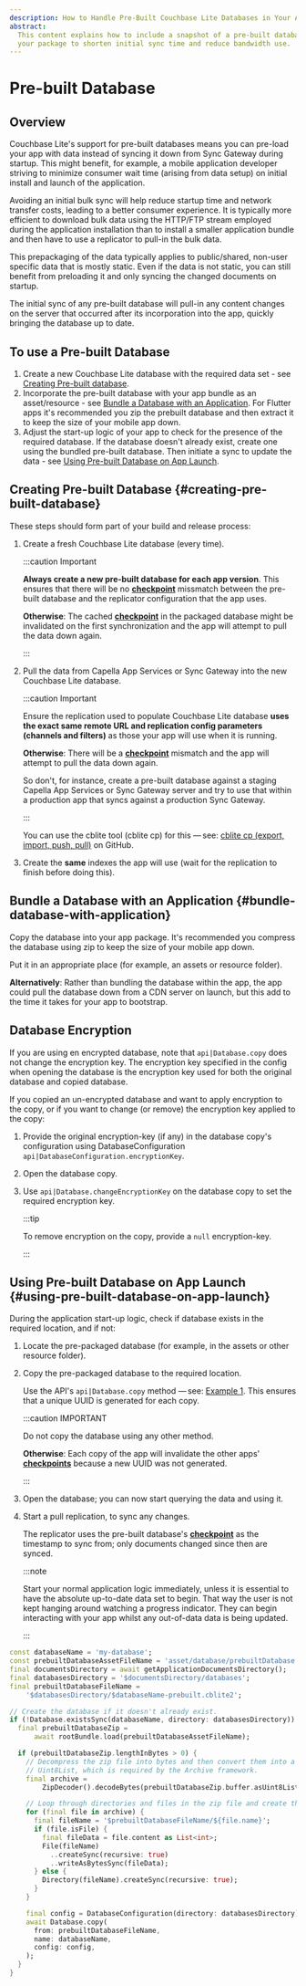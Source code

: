 ```yaml
---
description: How to Handle Pre-Built Couchbase Lite Databases in Your App
abstract:
  This content explains how to include a snapshot of a pre-built database in
  your package to shorten initial sync time and reduce bandwidth use.
---
```


# Pre-built Database

## Overview

Couchbase Lite's support for pre-built databases means you can pre-load your app
with data instead of syncing it down from Sync Gateway during startup. This
might benefit, for example, a mobile application developer striving to minimize
consumer wait time (arising from data setup) on initial install and launch of
the application.

Avoiding an initial bulk sync will help reduce startup time and network transfer
costs, leading to a better consumer experience. It is typically more efficient
to download bulk data using the HTTP/FTP stream employed during the application
installation than to install a smaller application bundle and then have to use a
replicator to pull-in the bulk data.

This prepackaging of the data typically applies to public/shared, non-user
specific data that is mostly static. Even if the data is not static, you can
still benefit from preloading it and only syncing the changed documents on
startup.

The initial sync of any pre-built database will pull-in any content changes on
the server that occurred after its incorporation into the app, quickly bringing
the database up to date.

## To use a Pre-built Database

1. Create a new Couchbase Lite database with the required data set - see
   [Creating Pre-built database](#creating-pre-built-database).
2. Incorporate the pre-built database with your app bundle as an
   asset/resource - see
   [Bundle a Database with an Application](#bundle-database-with-application).
   For Flutter apps it's recommended you zip the prebuilt database and then
   extract it to keep the size of your mobile app down.
3. Adjust the start-up logic of your app to check for the presence of the
   required database. If the database doesn't already exist, create one using
   the bundled pre-built database. Then initiate a sync to update the data - see
   [Using Pre-built Database on App Launch](#using-pre-built-database-on-app-launch).

## Creating Pre-built Database {#creating-pre-built-database}

These steps should form part of your build and release process:

1. Create a fresh Couchbase Lite database (every time).

   :::caution Important

   **Always create a new pre-built database for each app version**. This ensures
   that there will be no [**checkpoint**][checkpoint] missmatch between the
   pre-built database and the replicator configuration that the app uses.

   **Otherwise**: The cached [**checkpoint**][checkpoint] in the packaged
   database might be invalidated on the first synchronization and the app will
   attempt to pull the data down again.

   :::

2. Pull the data from Capella App Services or Sync Gateway into the new
   Couchbase Lite database.

   :::caution Important

   Ensure the replication used to populate Couchbase Lite database **uses the
   exact same remote URL and replication config parameters (channels and
   filters)** as those your app will use when it is running.

   **Otherwise**: There will be a [**checkpoint**][checkpoint] mismatch and the
   app will attempt to pull the data down again.

   So don't, for instance, create a pre-built database against a staging Capella
   App Services or Sync Gateway server and try to use that within a production
   app that syncs against a production Sync Gateway.

   :::

   You can use the cblite tool (cblite cp) for this — see:
   [cblite cp (export, import, push, pull)](https://github.com/couchbaselabs/couchbase-mobile-tools/blob/master/Documentation.md#cp-aka-export-import-push-pull)
   on GitHub.

3. Create the **same** indexes the app will use (wait for the replication to
   finish before doing this).

## Bundle a Database with an Application {#bundle-database-with-application}

Copy the database into your app package. It's recommended you compress the
database using zip to keep the size of your mobile app down.

Put it in an appropriate place (for example, an assets or resource folder).

**Alternatively**: Rather than bundling the database within the app, the app
could pull the database down from a CDN server on launch, but this add to the
time it takes for your app to bootstrap.

## Database Encryption

<EnterpriseFeatureCallout />

If you are using en encrypted database, note that `api|Database.copy` does not
change the encryption key. The encryption key specified in the config when
opening the database is the encryption key used for both the original database
and copied database.

If you copied an un-encrypted database and want to apply encryption to the copy,
or if you want to change (or remove) the encryption key applied to the copy:

1. Provide the original encryption-key (if any) in the database copy's
   configuration using DatabaseConfiguration
   `api|DatabaseConfiguration.encryptionKey`.

2. Open the database copy.

3. Use `api|Database.changeEncryptionKey` on the database copy to set the
   required encryption key.

   :::tip

   To remove encryption on the copy, provide a `null` encryption-key.

   :::

## Using Pre-built Database on App Launch {#using-pre-built-database-on-app-launch}

During the application start-up logic, check if database exists in the required
location, and if not:

1.  Locate the pre-packaged database (for example, in the assets or other
    resource folder).

2.  Copy the pre-packaged database to the required location.

    Use the API's `api|Database.copy` method — see: [Example 1](#). This ensures
    that a unique UUID is generated for each copy.

    :::caution IMPORTANT

    Do not copy the database using any other method.

    **Otherwise**: Each copy of the app will invalidate the other apps'
    [**checkpoints**][checkpoint] because a new UUID was not generated.

    :::

3.  Open the database; you can now start querying the data and using it.

4.  Start a pull replication, to sync any changes.

    The replicator uses the pre-built database's [**checkpoint**][checkpoint] as
    the timestamp to sync from; only documents changed since then are synced.

    :::note

    Start your normal application logic immediately, unless it is essential to
    have the absolute up-to-date data set to begin. That way the user is not
    kept hanging around watching a progress indicator. They can begin
    interacting with your app whilst any out-of-data data is being updated.

    :::

<CodeExample id={1} title="Decompress and Copy Database using API">

```dart
const databaseName = 'my-database';
const prebuiltDatabaseAssetFileName = 'asset/database/prebuiltDatabase.zip';
final documentsDirectory = await getApplicationDocumentsDirectory();
final databasesDirectory = '$documentsDirectory/databases';
final prebuiltDatabaseFileName =
    '$databasesDirectory/$databaseName-prebuilt.cblite2';

// Create the database if it doesn't already exist.
if (!Database.existsSync(databaseName, directory: databasesDirectory)) {
  final prebuiltDatabaseZip =
      await rootBundle.load(prebuiltDatabaseAssetFileName);

  if (prebuiltDatabaseZip.lengthInBytes > 0) {
    // Decompress the zip file into bytes and then convert them into a
    // Uint8List, which is required by the Archive framework.
    final archive =
        ZipDecoder().decodeBytes(prebuiltDatabaseZip.buffer.asUint8List());

    // Loop through directories and files in the zip file and create them.
    for (final file in archive) {
      final fileName = '$prebuiltDatabaseFileName/${file.name}';
      if (file.isFile) {
        final fileData = file.content as List<int>;
        File(fileName)
          ..createSync(recursive: true)
          ..writeAsBytesSync(fileData);
      } else {
        Directory(fileName).createSync(recursive: true);
      }
    }

    final config = DatabaseConfiguration(directory: databasesDirectory);
    await Database.copy(
      from: prebuiltDatabaseFileName,
      name: databaseName,
      config: config,
    );
  }
}
```

</CodeExample>

[checkpoint]:
  https://docs.couchbase.com/couchbase-lite/current/swift/refer-glossary.html#checkpoint
